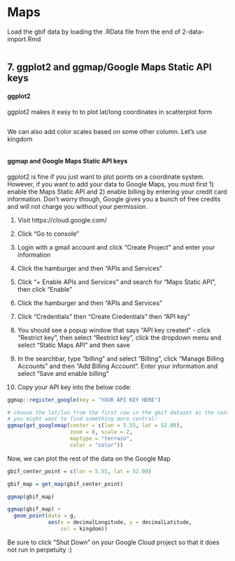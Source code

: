 # Maps 

Load the gbif data by loading the .RData file from the end of 2-data-import.Rmd

```r

```

## 7. ggplot2 and ggmap/Google Maps Static API keys

#### ggplot2
ggplot2 makes it easy to to plot lat/long coordinates in scatterplot form

```r



```

We can also add color scales based on some other column. Let's use kingdom

```r



```

#### ggmap and Google Maps Static API keys

ggplot2 is fine if you just want to plot points on a coordinate system. However, if you want to add your data to Google Maps, you must first 1) enable the Maps Static API and 2) enable billing by entering your credit card information. Don't worry though, Google gives you a bunch of free credits and will not charge you without your permission. 

1. Visit https://cloud.google.com/

2. Click "Go to console"

3. Login with a gmail account and click "Create Project" and enter your information

4. Click the hamburger and then "APIs and Services"

5. Click "+ Enable APIs and Services" and search for "Maps Static API", then click "Enable"

6. Click the hamburger and then "APIs and Services"

7. Click "Credentials" then "Create Credentials" then "API key"

8. You should see a popup window that says "API key created" - click "Restrict key", then select "Restrict key", click the dropdown menu and select "Static Maps API" and then save

9. In the searchbar, type "billing" and select "Billing", click "Manage Billing Accounts" and then "Add Billing Account". Enter your information and select "Save and enable billing"

10. Copy your API key into the below code: 

```r
ggmap::register_google(key = "YOUR API KEY HERE") 
```

```r
# choose the lat/lon from the first row in the gbif dataset as the center point
# you might want to find something more central! 
ggmap(get_googlemap(center = c(lon = 5.55, lat = 52.00),
                    zoom = 8, scale = 2,
                    maptype = "terrain",
                    color = "color"))
```

Now, we can plot the rest of the data on the Google Map

```r
gbif_center_point = c(lon = 5.55, lat = 52.00)

gbif_map = get_map(gbif_center_point) 

ggmap(gbif_map)

ggmap(gbif_map) + 
  geom_point(data = g, 
             aes(x = decimalLongitude, y = decimalLatitude, 
                 col = kingdom))
```

Be sure to click "Shut Down" on your Google Cloud project so that it does not run in perpetuity :) 